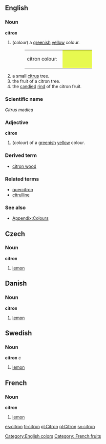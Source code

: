 {{Wikipedia}}
==English==

===Noun===
'''citron'''
#(''colour'') a [[green]]ish [[yellow]] colour.
#:<table><tr><td>citron colour: &nbsp;</td><td bgcolor="#E7F950" width="80">&nbsp; </td></tr></table>
#a small [[citrus]] tree.
#the fruit of a citron tree.
#the [[candied]] [[rind]] of the citron fruit.

===Scientific name===
''Citrus medica''

===Adjective===
'''citron'''
#(''colour'') of a [[green]]ish [[yellow]] colour.
===Derived term===
*[[citron wood]]

===Related terms===
*[[quercitron]]
*[[citrulline]]

===See also===
*[[Wiktionary_Appendix:Colours|Appendix:Colours]]

[[Category:English colors]]

== Czech ==
=== Noun ===
'''citron'''
# [[lemon]]
== Danish ==
=== Noun ===
'''citron'''
# [[lemon]]
== Swedish ==
=== Noun ===
'''citron''' ''c''
# [[lemon]]
==French==
===Noun===
'''citron'''
# [[lemon]]
[[es:citron]]
[[fr:citron]]
[[gl:Citron]]
[[pl:Citron]]
[[sv:citron]]

[[Category: French fruits]]